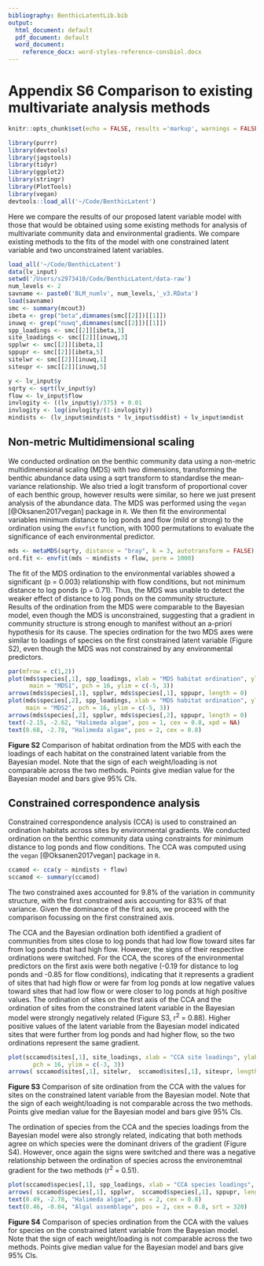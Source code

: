 ```yaml
---
bibliography: BenthicLatentLib.bib
output:
  html_document: default
  pdf_document: default
  word_document:
    reference_docx: word-styles-reference-consbiol.docx
---  
```


# Appendix S6 Comparison to existing multivariate analysis methods

```r
knitr::opts_chunk$set(echo = FALSE, results ='markup', warnings = FALSE, message = FALSE, comment = '', strip.white = FALSE)
```  


```r
library(purrr)
library(devtools)
library(jagstools)
library(tidyr)
library(ggplot2)
library(stringr)
library(PlotTools)
library(vegan)
devtools::load_all('~/Code/BenthicLatent')
```  

Here we compare the results of our proposed latent variable model with those that would be obtained using some existing methods for analysis of multivariate community data and environmental gradients. We compare existing methods to the fits of the model with one constrained latent variable and two unconstrained latent variables.  

```r
load_all('~/Code/BenthicLatent')
data(lv_input)
setwd('/Users/s2973410/Code/BenthicLatent/data-raw')
num_levels <- 2
savname <- paste0('BLM_numlv', num_levels,'_v3.RData')
load(savname)
smc <- summary(mcout3)
ibeta <- grep("beta",dimnames(smc[[2]])[[1]])
inuwq <- grep("nuwq",dimnames(smc[[2]])[[1]])
spp_loadings <- smc[[2]][ibeta,3]
site_loadings <- smc[[2]][inuwq,3]
spplwr <- smc[[2]][ibeta,1]
sppupr <- smc[[2]][ibeta,5]
sitelwr <- smc[[2]][inuwq,1]
siteupr <- smc[[2]][inuwq,5]

y <- lv_input$y
sqrty <- sqrt(lv_input$y)
flow <- lv_input$flow
invlogity <- ((lv_input$y)/375) + 0.01
invlogity <- log(invlogity/(1-invlogity))
mindists <- (lv_input$mindists * lv_input$sddist) + lv_input$mndist
```

## Non-metric Multidimensional scaling 

We conducted ordination on the benthic community data using a non-metric multidimensional scaling (MDS) with two dimensions, transforming the benthic abundance data using a sqrt transform to standardise the mean-variance relationship. We also tried a logit transform of proportional cover of each benthic group, however results were similar, so here we just present analysis of the abundance data.  The MDS was performed using the `vegan` [@Oksanen2017vegan] package in `R`.  We then fit the environmental variables minimum distance to log ponds and flow (mild or strong) to the ordination using the `envfit` function, with 1000 permutations to evaluate the significance of each environmental predictor. 

```r
mds <- metaMDS(sqrty, distance = "bray", k = 3, autotransform = FALSE)
ord.fit <- envfit(mds ~ mindists + flow, perm = 1000)
``` 

The fit of the MDS ordination to the environmental variables showed a significant (p = 0.003) relationship with flow conditions, but not minimum distance to log ponds (p = 0.71). Thus, the MDS was unable to detect the weaker effect of distance to log ponds on the community structure.  
Results of the ordination from the MDS were comparable to the Bayesian model, even though the MDS is unconstrained, suggesting that a gradient in community structure is strong enough to manifest without an a-priori hypothesis for its cause.  The species ordination for the two MDS axes were similar to loadings of species on the first constrained latent variable (Figure S2), even though the MDS was not constrained by any environmental predictors.  

```r
par(mfrow = c(1,2))
plot(mds$species[,1], spp_loadings, xlab = "MDS habitat ordination", ylab = "Bayesian habitat loadings", 
      main = "MDS1", pch = 16, ylim = c(-5, 3))
arrows(mds$species[,1], spplwr, mds$species[,1], sppupr, length = 0)
plot(mds$species[,2], spp_loadings, xlab = "MDS habitat ordination", ylab = "Bayesian habitat loadings", 
     main = "MDS2", pch = 16, ylim = c(-5, 3))
arrows(mds$species[,2], spplwr, mds$species[,2], sppupr, length = 0)
text(-2.15, -2.62, "Halimeda algae", pos = 1, cex = 0.8, xpd = NA)
text(0.68, -2.78, "Halimeda algae", pos = 2, cex = 0.8)

```  

**Figure S2** Comparison of habitat ordination from the MDS with each the loadings of each habitat on the constrained latent variable from the Bayesian model. Note that the sign of each weight/loading is not comparable across the two methods. Points give median value for the Bayesian model and bars give 95% CIs.  

## Constrained correspondence analysis 

Constrained correspondence analysis (CCA) is used to constrained an ordination habitats across sites by environmental gradients. We conducted ordination on the benthic community data using constraints for minimum distance to log ponds and flow conditions. The CCA was computed using the `vegan` [@Oksanen2017vegan] package in `R`.  

```r
ccamod <- cca(y ~ mindists + flow)
sccamod <- summary(ccamod)
```

The two constrained axes accounted for 9.8% of the variation in community structure, with the first constrained axis accounting for 83% of that variance. Given the dominance of the first axis, we proceed with the comparison focussing on the first constrained axis. 

The CCA and the Bayesian ordination both identified a gradient of communities from sites close to log ponds that had low flow toward sites far from log ponds that had high flow. However, the signs of their respective ordinations were switched. For the CCA, the scores of the environmental predictors on the first axis were both negative (-0.19 for distance to log ponds and -0.85 for flow conditions), indicating that it represents a gradient of sites that had high flow or were far from log ponds at low negative values toward sites that had low flow or were closer to log ponds at high positive values. The ordination of sites on the first axis of the CCA and the ordination of sites from the constrained latent variable in the Bayesian model were strongly negatively related (Figure S3, r^2^ = 0.88). Higher positive values of the latent variable from the Bayesian model indicated sites that were further from log ponds and had higher flow, so the two ordinations represent the same gradient. 

```r
plot(sccamod$sites[,1], site_loadings, xlab = "CCA site loadings", ylab = "Bayesian site loadings", 
       pch = 16, ylim = c(-3, 3))
arrows( sccamod$sites[,1], sitelwr,  sccamod$sites[,1], siteupr, length = 0)
```
**Figure S3** Comparison of site ordination from the CCA with the values for sites on the constrained latent variable from the Bayesian model. Note that the sign of each weight/loading is not comparable across the two methods. Points give median value for the Bayesian model and bars give 95% CIs. 

The ordination of species from the CCA and the species loadings from the Bayesian model were also strongly related, indicating that both methods agree on which species were the dominant drivers of the gradient (Figure S4). However, once again the signs were switched and there was a negative relationship between the ordination of species across the environemtnal gradient for the two methods  (r^2^ = 0.51). 

```r
plot(sccamod$species[,1], spp_loadings, xlab = "CCA species loadings", ylab = "Bayesian species loadings", pch = 16, ylim = c(-5, 3))
arrows( sccamod$species[,1], spplwr,  sccamod$species[,1], sppupr, length = 0)
text(0.49, -2.78, "Halimeda algae", pos = 2, cex = 0.8)
text(0.46, -0.04, "Algal assemblage", pos = 2, cex = 0.8, srt = 320)

```
**Figure S4** Comparison of species ordination from the CCA with the values for species on the constrained latent variable from the Bayesian model. Note that the sign of each weight/loading is not comparable across the two methods. Points give median value for the Bayesian model and bars give 95% CIs. 




